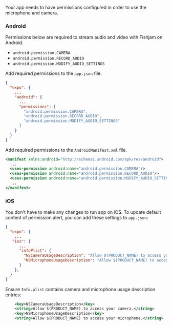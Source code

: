 
Your app needs to have permissions configured in order to use the microphone and camera.

### Android

Permissions below are required to stream audio and video with Fishjam on Android.

- `android.permission.CAMERA`
- `android.permission.RECORD_AUDIO`
- `android.permission.MODIFY_AUDIO_SETTINGS`

<Tabs groupId="app-type">

  <TabItem value="expo" label="Expo">

Add required permissions to the `app.json` file.

```json title='app.json'
{
  "expo": {
    ...
    "android": {
      ...
      "permissions": [
        "android.permission.CAMERA",
        "android.permission.RECORD_AUDIO",
        "android.permission.MODIFY_AUDIO_SETTINGS"
      ]
    }
  }
}
```

  </TabItem>
  <TabItem value="rn" label="Bare workflow">

Add required permissions to the `AndroidManifest.xml` file.

```xml title='AndroidManifest.xml'
<manifest xmlns:android="http://schemas.android.com/apk/res/android">
  ...
  <uses-permission android:name="android.permission.CAMERA"/>
  <uses-permission android:name="android.permission.RECORD_AUDIO"/>
  <uses-permission android:name="android.permission.MODIFY_AUDIO_SETTING"/>
  ...
</manifest>
```

  </TabItem>
</Tabs>

### iOS

<Tabs groupId="app-type">

  <TabItem value="expo" label="Expo">

You don't have to make any changes to run app on iOS.
To update default content of permission alert, you can add these settings to `app.json`:

```json title='app.json'
{
  "expo": {
    ...
   "ios": {
      ...
      "infoPlist": {
        "NSCameraUsageDescription": "Allow $(PRODUCT_NAME) to access your camera.",
        "NSMicrophoneUsageDescription": "Allow $(PRODUCT_NAME) to access your microphone."
      }
    },
  }
}
```

  </TabItem>
  <TabItem value="rn" label="Bare workflow">

Ensure `Info.plist` contains camera and microphone usage description entries:

```xml title='Info.plist'
    <key>NSCameraUsageDescription</key>
    <string>Allow $(PRODUCT_NAME) to access your camera.</string>
    <key>NSMicrophoneUsageDescription</key>
    <string>Allow $(PRODUCT_NAME) to access your microphone.</string>
```

  </TabItem>
</Tabs>
